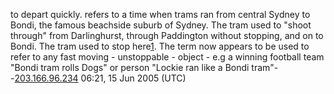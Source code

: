 to depart quickly. refers to a time when trams ran from central Sydney to Bondi, the famous beachside suburb of Sydney. The tram used to "shoot through" from Darlinghurst, through Paddington without stopping, and on to Bondi. The tram used to stop    here[http://plumbingthedeeps.typepad.com/photos/bondijulie/000_0090.html]. The term now appears to be used to refer to any fast moving - unstoppable - object - e.g a winning football team "Bondi tram rolls Dogs" or person "Lockie ran like a Bondi tram"--[[User:203.166.96.234|203.166.96.234]] 06:21, 15 Jun 2005 (UTC)

{{Rfc}}